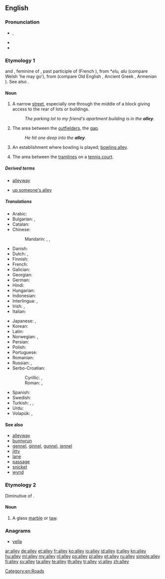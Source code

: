 ==English==
{{wikipedia}}

===Pronunciation===
* {{IPA|/ˈæli/}}, {{X-SAMPA|/"{li/}}
* {{audio|en-us-alley.ogg|Audio (US)}}
* {{rhymes|æli}}

===Etymology 1===
{{etyl|xno}} and {{etyl|fro}} {{term|alee|lang=fro}}, feminine of {{term|ale|lang=fro}}, past participle of {{term|aler||to go|lang=fro}} (French {{term|aller|lang=fr}}), from {{etyl|cel-gau}} *''elu, alu'' (compare Welsh {{term|el|lang=cy}} 'he may go'), from {{proto|Indo-European|el-}} (compare Old English {{term|ile|lang=ang||footsole}}, Ancient Greek {{term||eláein|to drive|lang=grc}}, Armenian {{term|eł||climbed, came out|lang=hy}}). See also {{term|allée}}.

====Noun====
{{en-noun}}

# A narrow [[street]], especially one through the middle of a block giving access to the rear of lots or buildings.
#: ''The parking lot to my friend's apartment building is in the '''alley'''.''
# {{baseball}} The area between the [[outfielder]]s, the [[gap]].
#: ''He hit one deep into the '''alley'''.''
# {{bowling}} An establishment where bowling is played; [[bowling alley]].
# {{tennis}} The area between the [[tramlines]] on a [[tennis court]].

=====Derived terms=====
{{rel-top|Terms derived from ''alley''}}
* [[alleyway]]
{{rel-mid}}
* [[up someone's alley]]
{{rel-bottom}}

=====Translations=====
{{trans-top|A narrow street}}
* Arabic: {{t-|ar|زقاق|m|tr=zuqaaq}}
* Bulgarian: {{t-|bg|алея}}, {{t+|bg|пасаж}}
* Catalan: {{t-|ca|carreró|m}}
* Chinese:
*: Mandarin: {{t|zh|弄|tr=nòng|sc=Hani}}, {{t|zh|里弄|tr=lǐnòng|sc=Hani}}, {{t|zh|胡同|tr=hútòng|sc=Hani}}
* Danish: {{t-|da|gyde|c}}
* Dutch: {{t+|nl|doorgang|m}}, {{t+|nl|steeg|f}}
* Finnish: {{t+|fi|kuja}}
* French: {{t+|fr|ruelle|f}}
* Galician: {{t-|gl|rúa|f}}
* Georgian: {{t-|ka|შესახვევი|tr=shesaxvevi|sc=Geor}}
* German: {{t+|de|Gasse|f}}
* Hindi: {{t-|hi|गली|f|tr=galī|sc=Deva}}
* Hungarian: {{t+|hu|sikátor}}
* Indonesian: {{t+|id|gang|xs=Indonesian}}
* Interlingua: {{t-|ia|vico}}, {{t-|ia|allée}}
* Irish: {{t-|ga|caolsráid|f}}, {{t-|ga|scabhat|m}}
* Italian: {{t+|it|vicolo|m}}
{{trans-mid}}
* Japanese: {{t-|ja|裏通り|tr=うらどお, uradōri|sc=Jpan}}, {{t-|ja|うらとうり|tr=uratōri|sc=Jpan}}
* Korean: {{t+|ko|골목|tr=golmok|sc=Kore}}
* Latin: {{t-|la|angiportus|m}}
* Norwegian: {{t+|no|allé|m}}, {{t-|no|strede|n}}
* Persian: {{t+|fa|کوچه|tr=kuče|sc=fa-Arab}}
* Polish: {{t+|pl|uliczka|f}}
* Portuguese: {{t+|pt|beco|m}}
* Romanian: {{t+|ro|alee|f}}
* Russian: {{t+|ru|переулок|m|tr=pereúlok}}, {{t+|ru|аллея|f|tr=alléja|sc=Cyrl}}
* Serbo-Croatian:
*: Cyrillic: {{t-|sh|сокак|m}}, {{t-|sh|уличица|f}}
*: Roman: {{t-|sh|sokak|m}}, {{t-|sh|uličica|f}}
* Spanish: {{t-|es|callejón|m}}
* Swedish: {{t+|sv|gränd|c}}
* Turkish: {{t+|tr|geçit}}, {{t-|tr|dar sokak}}, {{t+|tr|pasaj}}
* Urdu: {{t-|ur|گلی|f|tr=galī|sc=ur-Arab}}
* Volapük: {{t+|vo|lael}}, {{t+|vo|lusüt}}
{{trans-bottom}}

====See also====
* [[alleyway]]
* [[bunnyrun]]
* [[gennel]], [[ginnel]], [[gunnel]], [[jennel]]
* [[jitty]]
* [[lane]]
* [[passage]]
* [[snicket]]
* [[wynd]]

===Etymology 2===
Diminutive of {{term|alabaster}}.

====Noun====
{{en-noun}}

# A glass [[marble]] or [[taw]].

===Anagrams===
* [[yella#English|yella]]

[[Category:en:Roads]]

[[ar:alley]]
[[de:alley]]
[[et:alley]]
[[fr:alley]]
[[ko:alley]]
[[io:alley]]
[[id:alley]]
[[it:alley]]
[[kn:alley]]
[[hu:alley]]
[[ml:alley]]
[[my:alley]]
[[nl:alley]]
[[ps:alley]]
[[pl:alley]]
[[pt:alley]]
[[ru:alley]]
[[simple:alley]]
[[fi:alley]]
[[sv:alley]]
[[ta:alley]]
[[te:alley]]
[[th:alley]]
[[tr:alley]]
[[vi:alley]]
[[zh:alley]]